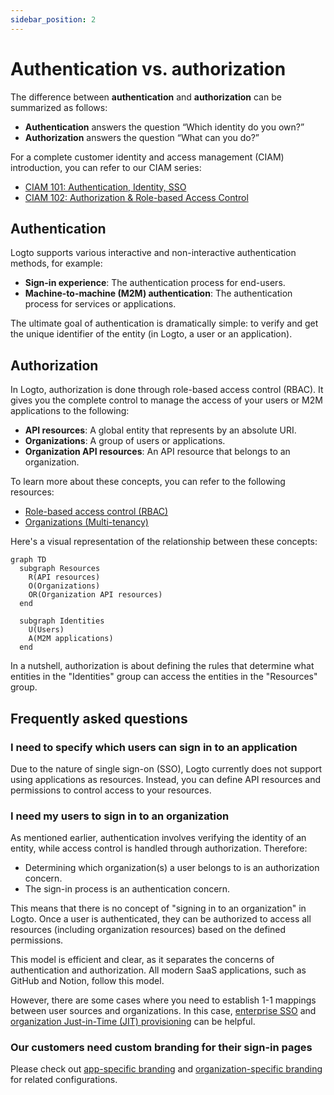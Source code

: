 ```yaml
---
sidebar_position: 2
---
```


# Authentication vs. authorization

The difference between **authentication** and **authorization** can be summarized as follows:

- **Authentication** answers the question “Which identity do you own?”
- **Authorization** answers the question “What can you do?”

For a complete customer identity and access management (CIAM) introduction, you can refer to our CIAM series:

- [CIAM 101: Authentication, Identity, SSO](https://blog.logto.io/ciam-101-intro-authn-sso/)
- [CIAM 102: Authorization & Role-based Access Control](https://blog.logto.io/ciam-102-authz-and-rbac/)

## Authentication

Logto supports various interactive and non-interactive authentication methods, for example:

- **Sign-in experience**: The authentication process for end-users.
- **Machine-to-machine (M2M) authentication**: The authentication process for services or applications.

The ultimate goal of authentication is dramatically simple: to verify and get the unique identifier of the entity (in Logto, a user or an application).

## Authorization

In Logto, authorization is done through role-based access control (RBAC). It gives you the complete control to manage the access of your users or M2M applications to the following:

- **API resources**: A global entity that represents by an absolute URI.
- **Organizations**: A group of users or applications.
- **Organization API resources**: An API resource that belongs to an organization.

To learn more about these concepts, you can refer to the following resources:

- [Role-based access control (RBAC)](/authorization/role-based-access-control)
- [Organizations (Multi-tenancy)](/organizations)

Here's a visual representation of the relationship between these concepts:

```mermaid
graph TD
  subgraph Resources
    R(API resources)
    O(Organizations)
    OR(Organization API resources)
  end

  subgraph Identities
    U(Users)
    A(M2M applications)
  end
```

In a nutshell, authorization is about defining the rules that determine what entities in the "Identities" group can access the entities in the "Resources" group.

## Frequently asked questions

### I need to specify which users can sign in to an application

Due to the nature of single sign-on (SSO), Logto currently does not support using applications as resources. Instead, you can define API resources and permissions to control access to your resources.

### I need my users to sign in to an organization

As mentioned earlier, authentication involves verifying the identity of an entity, while access control is handled through authorization. Therefore:

- Determining which organization(s) a user belongs to is an authorization concern.
- The sign-in process is an authentication concern.

This means that there is no concept of "signing in to an organization" in Logto. Once a user is authenticated, they can be authorized to access all resources (including organization resources) based on the defined permissions.

This model is efficient and clear, as it separates the concerns of authentication and authorization. All modern SaaS applications, such as GitHub and Notion, follow this model.

However, there are some cases where you need to establish 1-1 mappings between user sources and organizations. In this case, [enterprise SSO](/end-user-flows/enterprise-sso) and [organization Just-in-Time (JIT) provisioning](/organizations/just-in-time-provisioning) can be helpful.

### Our customers need custom branding for their sign-in pages

Please check out [app-specific branding](/customization/match-your-brand/#app-specific-branding) and [organization-specific branding](/customization/match-your-brand/#organization-specific-branding) for related configurations.
